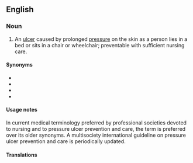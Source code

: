 {{also|pressure-ulcer}}

==English==

===Noun===
{{en-noun}}
{{wikipedia}}

# {{lb|en|medicine|nursing}} An [[ulcer]] caused by prolonged [[pressure]] on the skin as a person lies in a bed or sits in a chair or wheelchair; preventable with sufficient nursing care. 

====Synonyms====
* {{l|en|bedsore}}
* {{l|en|decubitus}}
* {{l|en|decubitus ulcer}}
* {{l|en|pressure sore}}

====Usage notes====
In current medical terminology preferred by professional societies devoted to nursing and to pressure ulcer prevention and care, the term {{m|en|pressure ulcer}} is preferred over its older synonyms. A multisociety international guideline on pressure ulcer prevention and care is periodically updated. 

====Translations====
{{trans-see|bedsore}}